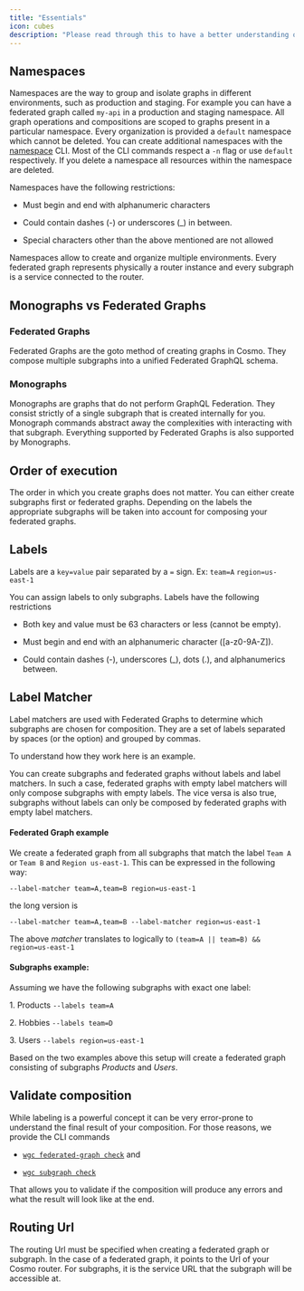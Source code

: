 ```yaml
---
title: "Essentials"
icon: cubes
description: "Please read through this to have a better understanding of the nuances that take place when executing commands which we will cover in the upcoming pages."
---
```


## Namespaces

Namespaces are the way to group and isolate graphs in different environments, such as production and staging. For example you can have a federated graph called `my-api` in a production and staging namespace. All graph operations and compositions are scoped to graphs present in a particular namespace. Every organization is provided a `default` namespace which cannot be deleted. You can create additional namespaces with the [namespace](/cli/namespace) CLI. Most of the CLI commands respect a `-n` flag or use `default` respectively. If you delete a namespace all resources within the namespace are deleted.

Namespaces have the following restrictions:

* Must begin and end with alphanumeric characters

* Could contain dashes (-) or underscores (\_) in between.

* Special characters other than the above mentioned are not allowed

Namespaces allow to create and organize multiple environments. Every federated graph represents physically a router instance and every subgraph is a service connected to the router.

## Monographs vs Federated Graphs

### Federated Graphs

Federated Graphs are the goto method of creating graphs in Cosmo. They compose multiple subgraphs into a unified Federated GraphQL schema.

### Monographs

Monographs are graphs that do not perform GraphQL Federation. They consist strictly of a single subgraph that is created internally for you. Monograph commands abstract away the complexities with interacting with that subgraph. Everything supported by Federated Graphs is also supported by Monographs.

## Order of execution

The order in which you create graphs does not matter. You can either create subgraphs first or federated graphs. Depending on the labels the appropriate subgraphs will be taken into account for composing your federated graphs.

## Labels

Labels are a `key=value` pair separated by a `=` sign. Ex: `team=A` `region=us-east-1`

You can assign labels to only subgraphs. Labels have the following restrictions

* Both key and value must be 63 characters or less (cannot be empty).

* Must begin and end with an alphanumeric character (\[a-z0-9A-Z]).

* Could contain dashes (-), underscores (\_), dots (.), and alphanumerics between.

## Label Matcher

Label matchers are used with Federated Graphs to determine which subgraphs are chosen for composition. They are a set of labels separated by spaces (or the option) and grouped by commas.

To understand how they work here is an example.

<Info>
  You can create subgraphs and federated graphs without labels and label matchers. In such a case, federated graphs with empty label matchers will only compose subgraphs with empty labels. The vice versa is also true, subgraphs without labels can only be composed by federated graphs with empty label matchers.
</Info>

#### Federated Graph example

We create a federated graph from all subgraphs that match the label `Team A` or `Team B` and `Region us-east-1`. This can be expressed in the following way:

`--label-matcher team=A,team=B region=us-east-1`

the long version is

`--label-matcher team=A,team=B --label-matcher region=us-east-1`

The above *matcher* translates to logically to `(team=A || team=B) && region=us-east-1`

#### Subgraphs example:

Assuming we have the following subgraphs with exact one label:

1\. Products `--labels team=A`

2\. Hobbies `--labels team=D`

3\. Users `--labels region=us-east-1`

Based on the two examples above this setup will create a federated graph consisting of subgraphs *Products* and *Users*.

## Validate composition

While labeling is a powerful concept it can be very error-prone to understand the final result of your composition. For those reasons, we provide the CLI commands

* [`wgc federated-graph check`](/cli/federated-graph/check) and

* [`wgc subgraph check`](/cli/subgraph/check)

That allows you to validate if the composition will produce any errors and what the result will look like at the end.

## Routing Url

The routing Url must be specified when creating a federated graph or subgraph. In the case of a federated graph, it points to the Url of your Cosmo router. For subgraphs, it is the service URL that the subgraph will be accessible at.
